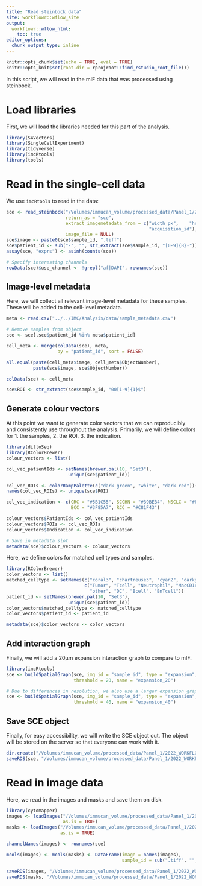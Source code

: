 ```yaml
---
title: "Read steinbock data"
site: workflowr::wflow_site
output:
  workflowr::wflow_html:
    toc: true
editor_options:
  chunk_output_type: inline
---
```


```r
knitr::opts_chunk$set(echo = TRUE, eval = TRUE)
knitr::opts_knit$set(root.dir = rprojroot::find_rstudio_root_file())
```

In this script, we will read in the mIF data that was processed using steinbock.

# Load libraries

First, we will load the libraries needed for this part of the analysis.

```r
library(S4Vectors)
library(SingleCellExperiment)
library(tidyverse)
library(imcRtools)
library(tools)
```

# Read in the single-cell data

We use `imcRtools` to read in the data:

```r
sce <- read_steinbock("/Volumes/immucan_volume/processed_data/Panel_1/2022_WORKFLOW/mIF/steinbock/", 
                      return_as = "sce", 
                      extract_imagemetadata_from = c("width_px",	"height_px",	
                                                     "acquisition_id"), 
                      image_file = NULL)
sce$image <- paste0(sce$sample_id, ".tiff")
sce$patient_id <- sub("-", "", str_extract(sce$sample_id, "[0-9]{8}-"))
assay(sce, "exprs") <- asinh(counts(sce))

# Specify interesting channels
rowData(sce)$use_channel <- !grepl("af|DAPI", rownames(sce))
```

## Image-level metadata

Here, we will collect all relevant image-level metadata for these samples.
These will be added to the cell-level metadata.

```r
meta <- read.csv("../../IMC/Analysis/data/sample_metadata.csv")

# Remove samples from object
sce <- sce[,sce$patient_id %in% meta$patient_id]

cell_meta <- merge(colData(sce), meta, 
                   by = "patient_id", sort = FALSE)

all.equal(paste(cell_meta$image, cell_meta$ObjectNumber), 
          paste(sce$image, sce$ObjectNumber))

colData(sce) <- cell_meta

sce$ROI <- str_extract(sce$sample_id, "00[1-9]{1}$")
```

## Generate colour vectors

At this point we want to generate color vectors that we can reproducibly and consistently use throughout the analysis.
Primarily, we will define colors for 1. the samples, 2. the ROI, 3. the indication.

```r
library(dittoSeq)
library(RColorBrewer)
colour_vectors <- list()

col_vec_patientIds <- setNames(brewer.pal(10, "Set3"),
                       unique(sce$patient_id))

col_vec_ROIs <- colorRampPalette(c("dark green", "white", "dark red"))(length(unique(sce$ROI)))
names(col_vec_ROIs) <- unique(sce$ROI)

col_vec_indication <- c(CRC = "#5B1C55", SCCHN = "#39BEB4", NSCLC = "#F79C1D", 
                        BCC = "#3F85A7", RCC = "#C81F43")

colour_vectors$PatientIds <- col_vec_patientIds
colour_vectors$ROIs <- col_vec_ROIs
colour_vectors$Indication <- col_vec_indication

# Save in metadata slot
metadata(sce)$colour_vectors <- colour_vectors
```

Here, we define colors for matched cell types and samples.

```r
library(RColorBrewer)
color_vectors <- list()
matched_celltype <- setNames(c("coral3", "chartreuse3", "cyan2", "darkgoldenrod2", "grey75", "#DC6FE2", "#BF0A3D", "#F4800C"),
                             c("Tumor", "Tcell", "Neutrophil", "MacCD163",
                               "other", "DC", "Bcell", "BnTcell"))
patient_id <- setNames(brewer.pal(10, "Set3"),
                       unique(sce$patient_id))
color_vectors$matched_celltype <- matched_celltype
color_vectors$patient_id <- patient_id

metadata(sce)$color_vectors <- color_vectors
```

## Add interaction graph

Finally, we will add a 20µm expansion interaction graph to compare to mIF.

```r
library(imcRtools)
sce <- buildSpatialGraph(sce, img_id = "sample_id", type = "expansion",
                         threshold = 20, name = "expansion_20")

# Due to differences in resolution, we also use a larger expansion graph
sce <- buildSpatialGraph(sce, img_id = "sample_id", type = "expansion",
                         threshold = 40, name = "expansion_40")
```

## Save SCE object

Finally, for easy accessibility, we will write the SCE object out.
The object will be stored on the server so that everyone can work with it.

```r
dir.create("/Volumes/immucan_volume/processed_data/Panel_1/2022_WORKFLOW/mIF/steinbock/Rout/")
saveRDS(sce, "/Volumes/immucan_volume/processed_data/Panel_1/2022_WORKFLOW/mIF/steinbock/Rout/sce.rds")
```

# Read in image data

Here, we read in the images and masks and save them on disk.

```r
library(cytomapper)
images <- loadImages("/Volumes/immucan_volume/processed_data/Panel_1/2022_WORKFLOW/mIF/steinbock/img/",
                     as.is = TRUE)
masks <- loadImages("/Volumes/immucan_volume/processed_data/Panel_1/2022_WORKFLOW/mIF/steinbock/masks/",
                    as.is = TRUE)

channelNames(images) <- rownames(sce)

mcols(images) <- mcols(masks) <- DataFrame(image = names(images),
                                           sample_id = sub(".tiff", "", names(images)))

saveRDS(images, "/Volumes/immucan_volume/processed_data/Panel_1/2022_WORKFLOW/mIF/steinbock/Rout/images.rds")
saveRDS(masks, "/Volumes/immucan_volume/processed_data/Panel_1/2022_WORKFLOW/mIF/steinbock/Rout/masks.rds")
```

